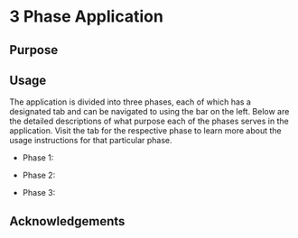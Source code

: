 # 3 Phase Application

## Purpose

## Usage

The application is divided into three phases, each of which has a designated tab and can be navigated to using the bar on the left. Below are the detailed descriptions of what purpose each of the phases serves in the application. Visit the tab for the respective phase to learn more about the usage instructions for that particular phase.

-   Phase 1:

<!-- -->

-   Phase 2:

-   Phase 3:

## Acknowledgements
